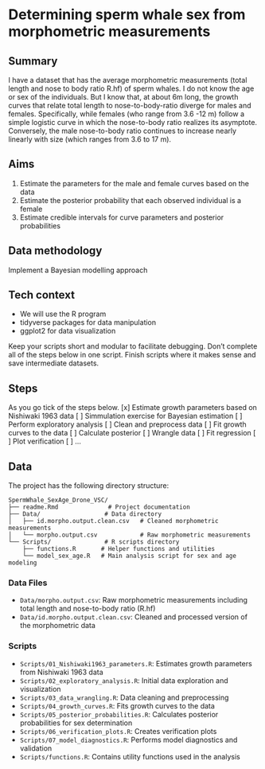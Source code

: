 # Determining sperm whale sex from morphometric measurements

## Summary
I have a dataset that has the average morphometric measurements (total length and nose to body ratio R.hf)
of sperm whales. I do not know the age or sex of the individuals. But I know that, at about 6m long, 
the growth curves that relate total length to nose-to-body-ratio diverge for males and females.
Specifically, while females (who range from 3.6 -12 m) follow a simple logistic curve in which the
nose-to-body ratio realizes its asymptote. Conversely, the male nose-to-body ratio continues 
to increase nearly linearly with size (which ranges from 3.6 to 17 m).


## Aims
1. Estimate the parameters for the male and female curves based on the data
2. Estimate the posterior probability that each observed individual is a female
3. Estimate credible intervals for curve parameters and posterior probabilities

## Data methodology
Implement a Bayesian modelling approach

## Tech context
- We will use the R program
- tidyverse packages for data manipulation
- ggplot2 for data visualization

Keep your scripts short and modular to facilitate debugging. Don't complete all of the steps below in one script. Finish scripts where it makes sense and save intermediate datasets. 

## Steps
As you go tick of the steps below. 
[x] Estimate growth parameters based on Nishiwaki 1963 data
[ ] Simmulation exercise for Bayesian estimation
[ ] Perform exploratory analysis
[ ] Clean and preprocess data
[ ] Fit growth curves to the data
[ ] Calculate posterior
[ ] Wrangle data
[ ] Fit regression
[ ] Plot verification
[ ] ... 

## Data 

The project has the following directory structure:

```
SpermWhale_SexAge_Drone_VSC/
├── readme.Rmd              # Project documentation
├── Data/                  # Data directory
│   ├── id.morpho.output.clean.csv   # Cleaned morphometric measurements
│   └── morpho.output.csv            # Raw morphometric measurements
└── Scripts/               # R scripts directory
    ├── functions.R       # Helper functions and utilities
    └── model_sex_age.R   # Main analysis script for sex and age modeling
```

### Data Files
- `Data/morpho.output.csv`: Raw morphometric measurements including total length and nose-to-body ratio (R.hf)
- `Data/id.morpho.output.clean.csv`: Cleaned and processed version of the morphometric data

### Scripts
- `Scripts/01_Nishiwaki1963_parameters.R`: Estimates growth parameters from Nishiwaki 1963 data
- `Scripts/02_exploratory_analysis.R`: Initial data exploration and visualization
- `Scripts/03_data_wrangling.R`: Data cleaning and preprocessing
- `Scripts/04_growth_curves.R`: Fits growth curves to the data
- `Scripts/05_posterior_probabilities.R`: Calculates posterior probabilities for sex determination
- `Scripts/06_verification_plots.R`: Creates verification plots
- `Scripts/07_model_diagnostics.R`: Performs model diagnostics and validation
- `Scripts/functions.R`: Contains utility functions used in the analysis

